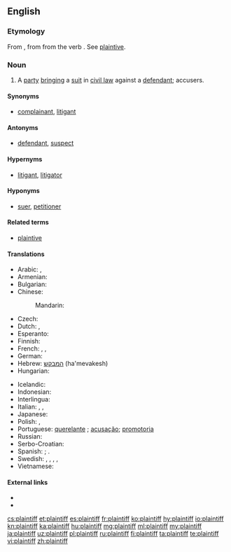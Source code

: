 ==English==
{{wikipedia}}

===Etymology===
From {{etyl|enm|en}} {{term|plaintif|lang=enm}}, from {{etyl|fro|en}} {{term|plaintif||complaining; as a noun, one who complains, a plaintiff|lang=fro}} from the verb {{term|plaindre|lang=fro}}. See [[plaintive]].

===Noun===
{{en-noun}}

# {{context|legal|lang=en}} A [[party]] [[bringing]] a [[suit]] in [[civil law]] against a [[defendant]]; accusers.

====Synonyms====
* [[complainant]], [[litigant]]

====Antonyms====
* [[defendant]], [[suspect]]

====Hypernyms====
* [[litigant]], [[litigator]]

====Hyponyms====
* [[suer]], [[petitioner]]

====Related terms====
* [[plaintive]]

====Translations====
{{trans-top|party bringing a suit in civil law against a defendant}}
* Arabic: {{qualifier|indefinite}} {{t|ar|مدعٍ|m|tr=mudda`in}}, {{qualifier|definite}} {{t|ar|المدعي|tr=al-mudda`iy}}
* Armenian: {{t|hy|հայցվոր|sc=Armn}}
* Bulgarian: {{t+|bg|тъжител|m}}
* Chinese:
*: Mandarin: {{zh-zh-p|原告|yuángào}}
* Czech: {{t|cs|žalobce|m}}
* Dutch: {{t|nl|eiser}}, {{t+|nl|aanklager}}
* Esperanto: {{t|eo|plendanto}}
* Finnish: {{t+|fi|kantaja}}
* French: {{t+|fr|demandeur}}, {{t+|fr|plaignant|m}}, {{t+|fr|plaignante|f}}
* German: {{t+|de|Kläger|m}}
* Hebrew: [[המבקש]] (ha'mevakesh)
* Hungarian: {{t+|hu|felperes}}
{{trans-mid}}
* Icelandic: {{t|is|stefnandi|m}}
* Indonesian: {{t+|id|penggugat}}
* Interlingua: {{t|ia|demandator}}
* Italian: {{t+|it|querelante|m}}, {{t|it|parte civile|f}}, {{t|it|ricorrente|m}}
* Japanese: {{t+|ja|原告|tr=[[げんこく]] genkoku}}
* Polish: {{t+|pl|powód|m}}, {{t|pl|powódka|f}}
* Portuguese: [[querelante]] {{g|m|f}}; [[acusação]]; [[promotoria]]
* Russian: {{t+|ru|истец|m|tr=istéc}}
* Serbo-Croatian: {{t|sh|жалилац|m|tr=žalilac}}
* Spanish: {{t|es|demandante}}; {{t|es|querellante}}.
* Swedish: {{t|sv|åtalad|c}}, {{t+|sv|svarande|c}}, {{t+|sv|kärande|c}}, {{t|sv|målsägande|c}}, {{t+|sv|målsägare|c}}
* Vietnamese: {{t+|vi|nguyên cáo}}
{{trans-bottom}}

====External links====
* {{R:Webster 1913}}
* {{R:Century 1911}}

[[cs:plaintiff]]
[[et:plaintiff]]
[[es:plaintiff]]
[[fr:plaintiff]]
[[ko:plaintiff]]
[[hy:plaintiff]]
[[io:plaintiff]]
[[kn:plaintiff]]
[[ka:plaintiff]]
[[hu:plaintiff]]
[[mg:plaintiff]]
[[ml:plaintiff]]
[[my:plaintiff]]
[[ja:plaintiff]]
[[uz:plaintiff]]
[[pl:plaintiff]]
[[ru:plaintiff]]
[[fi:plaintiff]]
[[ta:plaintiff]]
[[te:plaintiff]]
[[vi:plaintiff]]
[[zh:plaintiff]]